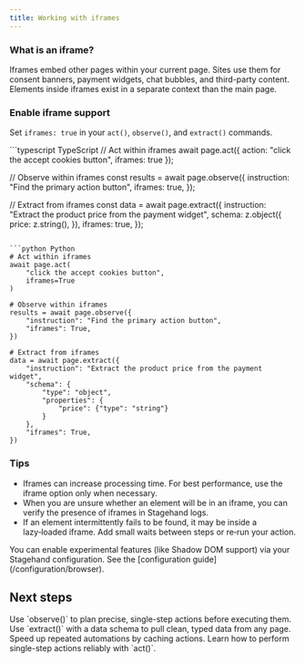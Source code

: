 ```yaml
---
title: Working with iframes
---
```


### What is an iframe?

Iframes embed other pages within your current page. Sites use them for consent banners, payment widgets, chat bubbles, and third-party content.
Elements inside iframes exist in a separate context than the main page.

### Enable iframe support

Set `iframes: true` in your `act()`, `observe()`, and `extract()` commands.

<CodeGroup>
```typescript TypeScript
// Act within iframes
await page.act({ action: "click the accept cookies button", iframes: true });

// Observe within iframes
const results = await page.observe({
  instruction: "Find the primary action button",
  iframes: true,
});

// Extract from iframes
const data = await page.extract({
  instruction: "Extract the product price from the payment widget",
  schema: z.object({
    price: z.string(),
  }),
  iframes: true,
});
```

```python Python
# Act within iframes
await page.act(
    "click the accept cookies button",
    iframes=True
)

# Observe within iframes
results = await page.observe({
    "instruction": "Find the primary action button",
    "iframes": True,
})

# Extract from iframes
data = await page.extract({
    "instruction": "Extract the product price from the payment widget",
    "schema": {
        "type": "object",
        "properties": {
            "price": {"type": "string"}
        }
    },
    "iframes": True,
})
```
</CodeGroup>

### Tips

- Iframes can increase processing time. For best performance, use the iframe option only when necessary.
- When you are unsure whether an element will be in an iframe, you can verify the presence of iframes in Stagehand logs.
- If an element intermittently fails to be found, it may be inside a lazy‑loaded iframe. Add small waits between steps or re‑run your action.

<Note>
You can enable experimental features (like Shadow DOM support) via your Stagehand configuration. See the [configuration guide](/configuration/browser).
</Note>

## Next steps

<CardGroup cols={2}>
  <Card title="Analyze pages with observe()" icon="magnifying-glass" iconType="sharp-solid" href="/basics/observe">
    Use `observe()` to plan precise, single-step actions before executing them.
  </Card>

  <Card title="Extract data with extract()" icon="table" iconType="sharp-solid" href="/basics/extract">
    Use `extract()` with a data schema to pull clean, typed data from any page.
  </Card>

  <Card title="Caching actions" icon="bolt" iconType="sharp-solid" href="/best-practices/caching">
    Speed up repeated automations by caching actions.
  </Card>

  <Card title="Act fundamentals" icon="arrow-pointer" iconType="sharp-solid" href="/basics/act">
    Learn how to perform single-step actions reliably with `act()`.
  </Card>
</CardGroup>